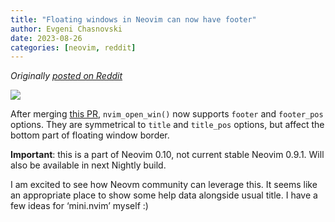 ```yaml
---
title: "Floating windows in Neovim can now have footer"
author: Evgeni Chasnovski
date: 2023-08-26
categories: [neovim, reddit]
---
```


*Originally [posted on Reddit](https://www.reddit.com/r/neovim/comments/1621k2m/floating_windows_can_now_have_footer/)*

![](2023-08-26-floating-windows-in-neovim-can-now-have-footer/demo.png)

After merging [this PR](https://github.com/neovim/neovim/pull/24739), `nvim_open_win()` now supports `footer` and `footer_pos` options. They are symmetrical to `title` and `title_pos` options, but affect the bottom part of floating window border.

**Important**: this is a part of Neovim 0.10, not current stable Neovim 0.9.1. Will also be available in next Nightly build.

I am excited to see how Neovm community can leverage this. It seems like an appropriate place to show some help data alongside usual title. I have a few ideas for 'mini.nvim' myself :)

